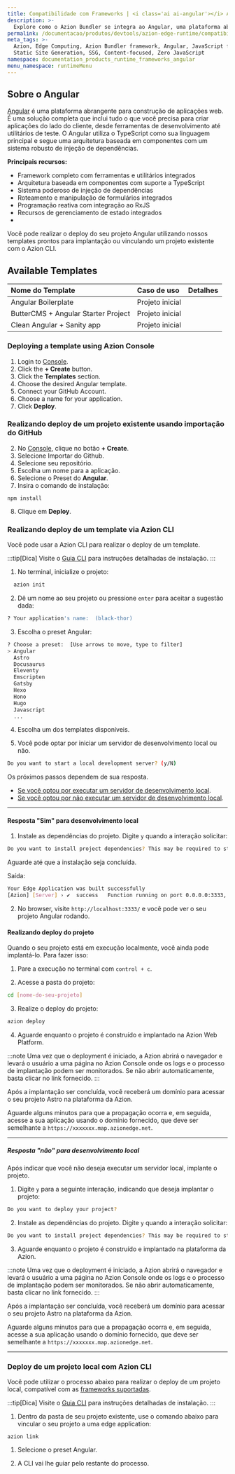 ```yaml
---
title: Compatibilidade com Frameworks | <i class='ai ai-angular'></i> Angular
description: >-
  Explore como o Azion Bundler se integra ao Angular, uma plataforma abrangente para construção de aplicações web que oferece uma solução completa com ferramentas integradas, suporte a TypeScript e recursos avançados para o desenvolvimento web moderno.
permalink: /documentacao/produtos/devtools/azion-edge-runtime/compatibilidade-frameworks/angular/
meta_tags: >-
  Azion, Edge Computing, Azion Bundler framework, Angular, JavaScript frameworks,
  Static Site Generation, SSG, Content-focused, Zero JavaScript
namespace: documentation_products_runtime_frameworks_angular
menu_namespace: runtimeMenu
---
```



## Sobre o Angular

[Angular](https://angular.io/) é uma plataforma abrangente para construção de aplicações web. É uma solução completa que inclui tudo o que você precisa para criar aplicações do lado do cliente, desde ferramentas de desenvolvimento até utilitários de teste. O Angular utiliza o TypeScript como sua linguagem principal e segue uma arquitetura baseada em componentes com um sistema robusto de injeção de dependências.

**Principais recursos:**

- Framework completo com ferramentas e utilitários integrados
- Arquitetura baseada em componentes com suporte a TypeScript
- Sistema poderoso de injeção de dependências
- Roteamento e manipulação de formulários integrados
- Programação reativa com integração ao RxJS
- Recursos de gerenciamento de estado integrados
- 
Você pode realizar o deploy do seu projeto Angular utilizando nossos templates prontos para implantação ou vinculando um projeto existente com o Azion CLI.

## Available Templates

| Nome do Template | Caso de uso | Detalhes |
|:-------------|:---------|:-----|
| Angular Boilerplate | Projeto inicial | <LinkButton link="/pt-br/documentacao/produtos/templates/angular-boilerplate/" label="Mais detalhes" severity="secondary" /> |
| ButterCMS + Angular Starter Project | Projeto inicial | <LinkButton link="/pt-br/documentacao/produtos/templates/angular-buttercms/" label="Mais detalhes" severity="secondary" /> |
| Clean Angular + Sanity app | Projeto inicial | <LinkButton link="/pt-br/documentacao/produtos/templates/angular-sanity/" label="Mais detalhes" severity="secondary" /> |

### Deploying a template using Azion Console

1. Login to [Console](https://console.azion.com).
2. Click the **\+ Create** button.
3. Click the **Templates** section.
4. Choose the desired Angular template.
5. Connect your GitHub Account.
6. Choose a name for your application.
7. Click **Deploy**.

### Realizando deploy de um projeto existente usando importação do GitHub

2. No [Console](https://console.azion.com), clique no botão **\+ Create**.  
3. Selecione Importar do Github.  
4. Selecione seu repositório.  
5. Escolha um nome para a aplicação.
6. Selecione o Preset do **Angular**.
7. Insira o comando de instalação:

```
npm install
```
8. Clique em **Deploy**.

### Realizando deploy de um template via Azion CLI

Você pode usar a Azion CLI para realizar o deploy de um template.

:::tip[Dica]
Visite o [Guia CLI](/pt-br/documentacao/produtos/azion-cli/overview/#installing-azion-cli) para instruções detalhadas de instalação.
:::

1. No terminal, inicialize o projeto:

```sh 
  azion init
```

2. Dê um nome ao seu projeto ou pressione `enter` para aceitar a sugestão dada:

```sh 
? Your application's name:  (black-thor) 
```

3. Escolha o preset Angular: 

```sh 
? Choose a preset:  [Use arrows to move, type to filter]
> Angular
  Astro
  Docusaurus
  Eleventy
  Emscripten
  Gatsby
  Hexo
  Hono
  Hugo
  Javascript
  ...
```

4. Escolha um dos templates disponíveis.

5. Você pode optar por iniciar um servidor de desenvolvimento local ou não.


```sh 
Do you want to start a local development server? (y/N) 
```

Os próximos passos dependem de sua resposta.

- [Se você optou por executar um servidor de desenvolvimento local](#resposta-sim-para-desenvolvimento-local).
- [Se você optou por não executar um servidor de desenvolvimento local](#resposta-nao-para-desenvolvimento-local).

---

#### Resposta "Sim" para desenvolvimento local

1. Instale as dependências do projeto. Digite `y` quando a interação solicitar:

```sh 
Do you want to install project dependencies? This may be required to start local development server (y/N)
```

Aguarde até que a instalação seja concluída.

Saída:

```sh
Your Edge Application was built successfully
[Azion] [Server] › ✔  success   Function running on port 0.0.0.0:3333, url: http://localhost:3333
```

2. No browser, visite  `http://localhost:3333/` e você pode ver o seu projeto Angular rodando.

#### Realizando deploy do projeto

Quando o seu projeto está em execução localmente, você ainda pode implantá-lo. Para fazer isso:

1. Pare a execução no terminal com `control + c`. 

2. Acesse a pasta do projeto:

```sh
cd [nome-do-seu-projeto] 
```

3. Realize o deploy do projeto: 

```sh
azion deploy
```

4. Aguarde enquanto o projeto é construído e implantado na Azion Web Platform.

:::note 
Uma vez que o deployment é iniciado, a Azion abrirá o navegador e levará o usuário a uma página no Azion Console onde os logs e o processo de implantação podem ser monitorados. Se não abrir automaticamente, basta clicar no link fornecido.
::: 

Após a implantação ser concluída, você receberá um domínio para acessar o seu projeto Astro na plataforma da Azion.

Aguarde alguns minutos para que a propagação ocorra e, em seguida, acesse a sua aplicação usando o domínio fornecido, que deve ser semelhante a `https://xxxxxxx.map.azionedge.net`.

---

##### Resposta "não" para desenvolvimento local

Após indicar que você não deseja executar um servidor local, implante o projeto.

1. Digite `y` para a seguinte interação, indicando que deseja implantar o projeto:

```sh
Do you want to deploy your project?
```

2. Instale as dependências do projeto. Digite `y` quando a interação solicitar:

```sh 
Do you want to install project dependencies? This may be required to start local development server (y/N)
```

3. Aguarde enquanto o projeto é construído e implantado na plataforma da Azion.

:::note 
Uma vez que o deployment é iniciado, a Azion abrirá o navegador e levará o usuário a uma página no Azion Console onde os logs e o processo de implantação podem ser monitorados. Se não abrir automaticamente, basta clicar no link fornecido.
::: 

Após a implantação ser concluída, você receberá um domínio para acessar o seu projeto Astro na plataforma da Azion.

Aguarde alguns minutos para que a propagação ocorra e, em seguida, acesse a sua aplicação usando o domínio fornecido, que deve ser semelhante a `https://xxxxxxx.map.azionedge.net`.

---

### Deploy de um projeto local com Azion CLI

Você pode utilizar o processo abaixo para realizar o deploy de um projeto local, compatível com as [frameworks suportadas](/pt-br/documentacao/produtos/devtools/azion-edge-runtime/frameworks-compatibility/).

:::tip[Dica]
Visite o [Guia CLI](/pt-br/documentacao/produtos/azion-cli/overview/#installing-azion-cli) para instruções detalhadas de instalação.
:::

1. Dentro da pasta de seu projeto existente, use o comando abaixo para vincular o seu projeto a uma edge application:

```shell
azion link
```

1. Selecione o preset Angular.

2. A CLI vai lhe guiar pelo restante do processo.

